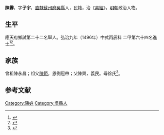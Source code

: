 {{About|明朝政治人物|中華民國少將與前《[[青年日報|青年日報]]》社長|陳霽 (軍人)|笔名陈霁的四川射洪作家|陈纪昌}}

{{明清人物信息框
| 姓名 = 陳霽
| 原名 =
| 圖片名稱= 
| 圖片大小 =
| 圖片說明 = 
| 最高職務 =
| 國家 = 大明 
| 爵位 =
| 籍貫 = [[南直隸|直隸]][[蘇州府|蘇州府]][[吳縣|吳縣]]
| 族裔 = 
| 字號 = 
| 諡號 =
| 出生日期 = 八月初四日
| 出生地點 =
| 逝世日期 = 卒年不詳 
| 逝世地點 =
| 墓葬 =
| 配偶 = 黃氏、惠氏
| 親屬 = 
| 出身 =
* 弘治九年丙辰科進士出身
| 經歷 =
| 著作 = 
}}
'''陳霽'''{{BD|1465年||？年||}}，字'''子宇'''，[[南直隸|直隸]][[蘇州府|蘇州府]][[吳縣|吳縣]]人，民籍，治《[[易經|易經]]》，[[明朝|明朝]]政治人物。

== 生平 ==
應天府鄉試第二十二名舉人。弘治九年（1496年）中式丙辰科<!---會試第二百八十五名--->二甲第六十四名進士<ref>{{Cite book|title=《[[皇明贡举考|皇明贡举考]]》卷五|last=（明）[[张朝瑞|张朝瑞]]|first=|publisher=《续修四库全书》史部第828册|year=|isbn=|location=|pages=}}</ref><ref>{{Cite book|title=贡举志五种 上|last=鲁小俊，江俊伟著|first=|publisher=武汉：武汉大学出版社|year=2009|isbn=978-7-307-07043-1|location=|pages=}}</ref>。

== 家族 ==
曾祖陳永昌；祖父[[陳範|陳範]]，恩例冠帶；父陳興，義民。母徐氏<ref>{{Cite book|title=天一阁藏明代科举录选刊 登科录 点校本|last=龚延明主编|first=|publisher=宁波出版社|year=2016|isbn=978-7-5526-2320-8|location=宁波|pages=|quote=《明代登科錄彙編》之《弘治九年進士登科錄》}}</ref>。

==参考文献==
{{reflist}}

{{弘治九年丙辰科殿試金榜}}

{{Authority control}}

{{DEFAULTSORT:}}
[[Category:陳姓|Category:陳姓]]
[[Category:吳縣人|Category:吳縣人]]